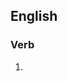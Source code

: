 ==English==

===Verb===
{{head|en|verb form}}

# {{present participle of|talk in circles|lang=en|nocat=1}}